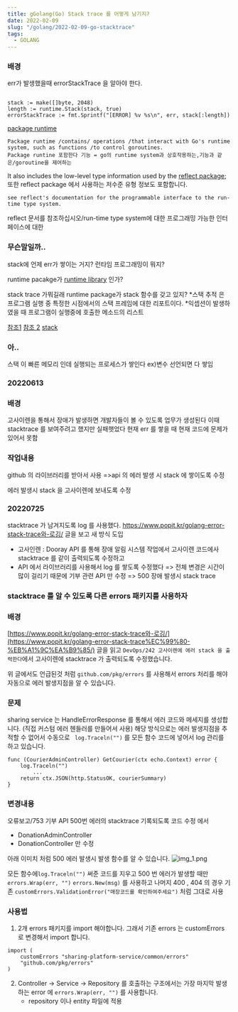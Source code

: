 ```yaml
---
title: gGolang(Go) Stack trace 를 어떻게 남기지?
date: 2022-02-09
slug: "/golang/2022-02-09-go-stacktrace"
tags:
  - GOLANG
---
```



### 배경
err가 발생했을때 errorStackTrace 을 알아야 한다.

```

stack := make([]byte, 2048)
length := runtime.Stack(stack, true)
errorStackTrace := fmt.Sprintf("[ERROR] %v %s\n", err, stack[:length])

```


[package ](https://www.cs.ubc.ca/~bestchai/teaching/cs416_2015w2/go1.4.3-docs/pkg/runtime/index.html)
[runtime](https://go.dev/src/runtime/stack.go)
```
Package runtime /contains/ operations /that interact with Go's runtime system, such as functions /to control goroutines.
Package runtine 포함한다 기능 = go의 runtime system과 상호작용하는,기능과 같은/goroutine을 제어하는
```
It also includes the low-level type information used by the [reflect package](https://pkg.go.dev/reflect);
또한 reflect package 에서 사용하는 저수준 유형 정보도 포함합니다.
```
see reflect's documentation for the programmable interface to the run-time type system.
```
reflect 문서를 참조하십시오/run-time type system에 대한 프로그래밍 가능한 인터페이스에 대한


### 무슨말일까..
stack에 언제 err가 쌓이는 거지?
런타임 프로그래밍이 뭐지?


runtime pacakge가 [runtime library](https://en.wikipedia.org/wiki/Runtime\_library) 인가?


stack trace 가뭐길래 runtime package가 stack 함수를 갖고 있지?
\*스택 추적 은 프로그램 실행 중 특정한 시점에서의 스택 프레임에 대한 리포트이다.
\*익셉션이 발생하였을 때 프로그램이 실행중에 호출한 메소드의 리스트


[참조1](https://stackoverflow.com/questions/3900549/what-is-runtime?rq=1)
[참조 2](https://hashcode.co.kr/questions/2162/stack-trace%EA%B0%80-%EB%AC%B4%EC%97%87%EC%9D%B8%EA%B0%80%EC%9A%94-%EC%95%A0%ED%94%8C%EB%A6%AC%EC%BC%80%EC%9D%B4%EC%85%98-%EC%97%90%EB%9F%AC%EB%A5%BC-%EB%94%94%EB%B2%84%EA%B9%85%ED%95%A0-%EB%95%8C-%EA%B7%B8%EA%B2%83%EC%9D%84-%EC%96%B4%EB%96%BB%EA%B2%8C-%ED%99%9C%EC%9A%A9%ED%95%B4%EC%95%BC-%ED%95%98%EB%82%98%EC%9A%94)
[stack](https://pkg.go.dev/runtime#Stack)

### 아..
스택 이 빠른 메모리 인데
실행되는 프로세스가 쌓인다
ex)변수 선언되면 다 쌓임



### 20220613
### 배경
고사이렌을 통해서 장애가 발생하면
개발자들이 볼 수 있도록 업무가 생성된다
이때 stacktrace 를 보여주려고 했지만 실패햇었다
현재 err 를 쌓을 때 현재 코드에 문제가 있어서 못함

### 작업내용
github 의 라이브러리를 받아서 사용
=>api 의 에러 발생 시 stack 에 쌓이도록 수정

에러 발생시 stack 을 고사이렌에 보내도록 수정

### 20220725
stacktrace 가 남겨지도록 log 를 사용했다.
https://www.popit.kr/golang-error-stack-trace와-로깅/ 글을 보고 새 방식 도입
- 고사인렌 : Dooray API 를 통해 장애 알림 시스템
작업에서 고사이렌 코드에사 stacktrace 를 같이 출력되도록 수정하고
- API 에서 라이브러리를 사용해서 log 를 쌓도록 수정했다
    =>  전체 변경은 시간이 많이 걸리기 때문에 기부 관련 API 만 수정 =>  500 장애 발생시 stack trace

### stacktrace 를 알 수 있도록 다른 errors 패키지를 사용하자
### 배경

[https://www.popit.kr/golang-error-stack-trace와-로깅/](https://www.popit.kr/golang-error-stack-trace%EC%99%80-%EB%A1%9C%EA%B9%85/) 글을 읽고
`DevOps/242 고사이렌에 에러 stack 을 출력한다`에서 고사이렌에 stacktrace 가 출력되도록 수정했습니다.

위 글에서도 언급된것 처럼
`github.com/pkg/errors` 를 사용해서 errors 처리를 해야
자동으로 에러 발생지점을 알 수 있습니다.

### 문제

sharing service 는 HandleErrorResponse 를 통해서 에러 코드와 메세지를 생성합니다. (직접 커스텀 에러 헨들러를 만들어서 사용)
해당 방식으로는 에러 발생지점을 추적할 수 없어서
수동으로 ` log.Traceln("")` 를 모든 함수 코드에 넣어서 log 관리를 하고 있습니다.

```
func (CourierAdminController) GetCourier(ctx echo.Context) error {
	log.Traceln("")
        ...
	return ctx.JSON(http.StatusOK, courierSummary)
}
```

### 변경내용
오류보고/753 기부 API 500번 에러의 stacktrace 기록되도록 코드 수정 에서
* DonationAdminController
* DonationController 만 수정

아래 이미치 처럼 500 에러 발생시 발생 함수를 알 수 있습니다.
![img_1.png](../img/stacktrace.jpg)

모든 함수에`log.Traceln("")` 써준 코드를 지우고
500 번 에러가 발생할 때만 ` errors.Wrap(err, "")` `errors.New(msg)` 를 사용하고
나머지 400 , 404 의 경우 기존 `customErrors.ValidationError("매장코드를 확인하여주세요")` 처럼 그대로 사용

### 사용법

1. 2개 errors 패키지를 import 해야합니다. 그래서
기존 errors 는 customErrors 로 변경해서 import 합니다.

```
import (
	customErrors "sharing-platform-service/common/errors"
    "github.com/pkg/errors"
)
```

2. Controller -> Service -> Repository 를 호출하는 구조에서는
가장 마지막 발생하는 error 에 `errors.Wrap(err, "")` 를 사용합니다.
    * repository 이나 entity 파일에 적용